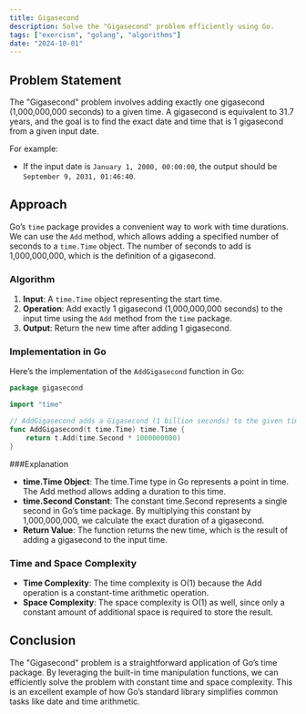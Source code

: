 ```yaml
---
title: Gigasecond
description: Solve the "Gigasecond" problem efficiently using Go.
tags: ["exercism", "golang", "algorithms"]
date: "2024-10-01"
---
```


## Problem Statement

The "Gigasecond" problem involves adding exactly one gigasecond (1,000,000,000 seconds) to a given time. A gigasecond is equivalent to 31.7 years, and the goal is to find the exact date and time that is 1 gigasecond from a given input date.

For example:
- If the input date is `January 1, 2000, 00:00:00`, the output should be `September 9, 2031, 01:46:40`.

## Approach

Go’s `time` package provides a convenient way to work with time durations. We can use the `Add` method, which allows adding a specified number of seconds to a `time.Time` object. The number of seconds to add is 1,000,000,000, which is the definition of a gigasecond.

### Algorithm

1. **Input**: A `time.Time` object representing the start time.
2. **Operation**: Add exactly 1 gigasecond (1,000,000,000 seconds) to the input time using the `Add` method from the `time` package.
3. **Output**: Return the new time after adding 1 gigasecond.

### Implementation in Go

Here’s the implementation of the `AddGigasecond` function in Go:

```go
package gigasecond

import "time"

// AddGigasecond adds a Gigasecond (1 billion seconds) to the given time.
func AddGigasecond(t time.Time) time.Time {
	return t.Add(time.Second * 1000000000)
}

```

###Explanation

- **time.Time Object**: The time.Time type in Go represents a point in time. The Add method allows adding a duration to this time.
- **time.Second Constant**: The constant time.Second represents a single second in Go’s time package. By multiplying this constant by 1,000,000,000, we calculate the exact duration of a gigasecond.
- **Return Value**: The function returns the new time, which is the result of adding a gigasecond to the input time.

### Time and Space Complexity
- **Time Complexity**: The time complexity is O(1) because the Add operation is a constant-time arithmetic operation.
- **Space Complexity**: The space complexity is O(1) as well, since only a constant amount of additional space is required to store the result.

## Conclusion
The "Gigasecond" problem is a straightforward application of Go’s time package. By leveraging the built-in time manipulation functions, we can efficiently solve the problem with constant time and space complexity. This is an excellent example of how Go’s standard library simplifies common tasks like date and time arithmetic.